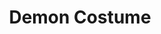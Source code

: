 ---
title: "Demon Costume"
meta_title: "Demon Costume craft"
description: "Craft de Demon Costume"
rank: "a"
draft: false
name: "Demon Costume"
recipe_img: "https://wiki.pokexgames.com/images/5/53/Demon_Costume.png"
level: 88
craft_time: 345600
result: 1
value_npc: 1
ingredients:
  - name: "Leather"
    quantity: 8
    item_img: "https://wiki.pokexgames.com/images/3/3d/Leather.png"
    value_npc: 1
  - name: "Scary Smile"
    quantity: 1
    item_img: "https://wiki.pokexgames.com/images/7/7e/Scary_Smile.png"
    value_npc: 1
  - name: "Mini Wings"
    quantity: 30
    item_img: "https://wiki.pokexgames.com/images/c/c4/Mini_Wings.png"
    value_npc: 1
  - name: "Scizor Claw"
    quantity: 10
    item_img: "https://wiki.pokexgames.com/images/0/05/Scizor_Claw.png"
    value_npc: 1
  - name: "Refined Fashion Point"
    quantity: 20
    item_img: "https://wiki.pokexgames.com/images/6/69/Refined_Fashion_Point.png"
    value_npc: 1
---